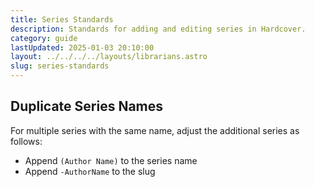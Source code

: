 ```yaml
---
title: Series Standards
description: Standards for adding and editing series in Hardcover.
category: guide
lastUpdated: 2025-01-03 20:10:00
layout: ../../../../layouts/librarians.astro
slug: series-standards
---
```


## Duplicate Series Names

For multiple series with the same name, adjust the additional series as follows:
  - Append `(Author Name)` to the series name 
  - Append `-AuthorName` to the slug
